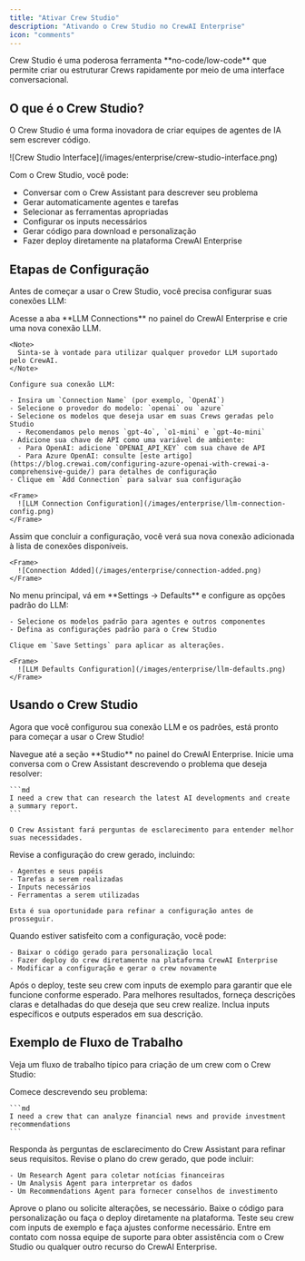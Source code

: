 ```yaml
---
title: "Ativar Crew Studio"
description: "Ativando o Crew Studio no CrewAI Enterprise"
icon: "comments"
---
```


<Tip>
Crew Studio é uma poderosa ferramenta **no-code/low-code** que permite criar ou estruturar Crews rapidamente por meio de uma interface conversacional.
</Tip>

## O que é o Crew Studio?

O Crew Studio é uma forma inovadora de criar equipes de agentes de IA sem escrever código.

<Frame>
  ![Crew Studio Interface](/images/enterprise/crew-studio-interface.png)
</Frame>

Com o Crew Studio, você pode:

- Conversar com o Crew Assistant para descrever seu problema
- Gerar automaticamente agentes e tarefas
- Selecionar as ferramentas apropriadas
- Configurar os inputs necessários
- Gerar código para download e personalização
- Fazer deploy diretamente na plataforma CrewAI Enterprise

## Etapas de Configuração

Antes de começar a usar o Crew Studio, você precisa configurar suas conexões LLM:

<Steps>
  <Step title="Configurar a Conexão LLM">
    Acesse a aba **LLM Connections** no painel do CrewAI Enterprise e crie uma nova conexão LLM.

    <Note>
      Sinta-se à vontade para utilizar qualquer provedor LLM suportado pelo CrewAI.
    </Note>
    
    Configure sua conexão LLM:
    
    - Insira um `Connection Name` (por exemplo, `OpenAI`)
    - Selecione o provedor do modelo: `openai` ou `azure`
    - Selecione os modelos que deseja usar em suas Crews geradas pelo Studio
      - Recomendamos pelo menos `gpt-4o`, `o1-mini` e `gpt-4o-mini`
    - Adicione sua chave de API como uma variável de ambiente:
      - Para OpenAI: adicione `OPENAI_API_KEY` com sua chave de API
      - Para Azure OpenAI: consulte [este artigo](https://blog.crewai.com/configuring-azure-openai-with-crewai-a-comprehensive-guide/) para detalhes de configuração
    - Clique em `Add Connection` para salvar sua configuração
    
    <Frame>
      ![LLM Connection Configuration](/images/enterprise/llm-connection-config.png)
    </Frame>
  </Step>
  
  <Step title="Verificar Conexão Adicionada">
    Assim que concluir a configuração, você verá sua nova conexão adicionada à lista de conexões disponíveis.
    
    <Frame>
      ![Connection Added](/images/enterprise/connection-added.png)
    </Frame>
  </Step>
  
  <Step title="Configurar Padrões do LLM">
    No menu principal, vá em **Settings → Defaults** e configure as opções padrão do LLM:
    
    - Selecione os modelos padrão para agentes e outros componentes
    - Defina as configurações padrão para o Crew Studio
    
    Clique em `Save Settings` para aplicar as alterações.
    
    <Frame>
      ![LLM Defaults Configuration](/images/enterprise/llm-defaults.png)
    </Frame>
  </Step>
</Steps>

## Usando o Crew Studio

Agora que você configurou sua conexão LLM e os padrões, está pronto para começar a usar o Crew Studio!

<Steps>
  <Step title="Acessar o Studio">
    Navegue até a seção **Studio** no painel do CrewAI Enterprise.
  </Step>
  
  <Step title="Iniciar uma Conversa">
    Inicie uma conversa com o Crew Assistant descrevendo o problema que deseja resolver:
    
    ```md
    I need a crew that can research the latest AI developments and create a summary report.
    ```
    
    O Crew Assistant fará perguntas de esclarecimento para entender melhor suas necessidades.
  </Step>
  
  <Step title="Revisar o Crew Gerado">
    Revise a configuração do crew gerado, incluindo:
    
    - Agentes e seus papéis
    - Tarefas a serem realizadas
    - Inputs necessários
    - Ferramentas a serem utilizadas
    
    Esta é sua oportunidade para refinar a configuração antes de prosseguir.
  </Step>
  
  <Step title="Fazer Deploy ou Baixar">
    Quando estiver satisfeito com a configuração, você pode:
    
    - Baixar o código gerado para personalização local
    - Fazer deploy do crew diretamente na plataforma CrewAI Enterprise
    - Modificar a configuração e gerar o crew novamente
  </Step>
  
  <Step title="Testar seu Crew">
    Após o deploy, teste seu crew com inputs de exemplo para garantir que ele funcione conforme esperado.
  </Step>
</Steps>

<Tip>
Para melhores resultados, forneça descrições claras e detalhadas do que deseja que seu crew realize. Inclua inputs específicos e outputs esperados em sua descrição.
</Tip>

## Exemplo de Fluxo de Trabalho

Veja um fluxo de trabalho típico para criação de um crew com o Crew Studio:

<Steps>
  <Step title="Descreva seu Problema">
    Comece descrevendo seu problema:
    
    ```md
    I need a crew that can analyze financial news and provide investment recommendations
    ```
  </Step>
  
  <Step title="Responder Perguntas">
    Responda às perguntas de esclarecimento do Crew Assistant para refinar seus requisitos.
  </Step>
  
  <Step title="Revisar o Plano">
    Revise o plano do crew gerado, que pode incluir:
    
    - Um Research Agent para coletar notícias financeiras
    - Um Analysis Agent para interpretar os dados
    - Um Recommendations Agent para fornecer conselhos de investimento
  </Step>
  
  <Step title="Aprovar ou Modificar">
    Aprove o plano ou solicite alterações, se necessário.
  </Step>
  
  <Step title="Baixar ou Fazer Deploy">
    Baixe o código para personalização ou faça o deploy diretamente na plataforma.
  </Step>
  
  <Step title="Testar e Refinar">
    Teste seu crew com inputs de exemplo e faça ajustes conforme necessário.
  </Step>
</Steps>

<Card title="Precisa de ajuda?" icon="headset" href="mailto:support@crewai.com">
  Entre em contato com nossa equipe de suporte para obter assistência com o Crew Studio ou qualquer outro recurso do CrewAI Enterprise.
</Card>